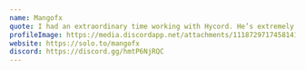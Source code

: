 ---
name: Mangofx
quote: I had an extraordinary time working with Hycord. He’s extremely detailed and dedicated to the work assigned and completed it before deadlines. He’s also a great person to talk to! I highly reccomend them.
profileImage: https://media.discordapp.net/attachments/1118729717458141224/1123740215987679353/MangoPB.png  
website: https://solo.to/mangofx
discord: https://discord.gg/hmtP6NjRQC
---
